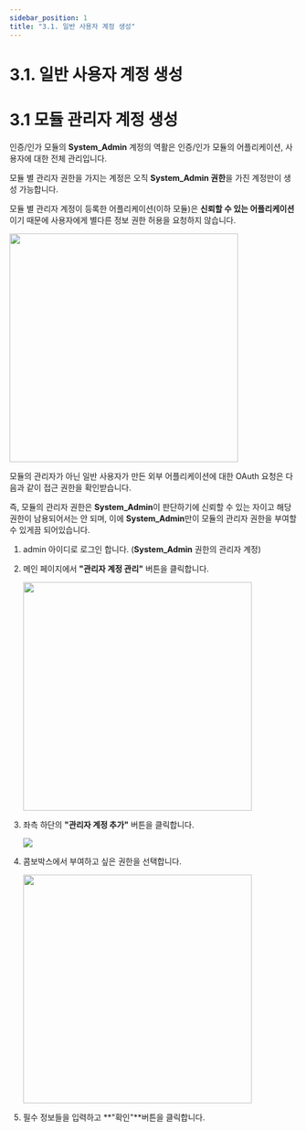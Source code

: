 ```yaml
---
sidebar_position: 1
title: "3.1. 일반 사용자 계정 생성"
---
```



# 3.1. 일반 사용자 계정 생성


# 3.1 모듈 관리자 계정 생성

인증/인가 모듈의 **System_Admin** 계정의 역활은 인증/인가 모듈의 어플리케이션, 사용자에 대한 전체 관리입니다. 

모듈 별 관리자 권한을 가지는 계정은 오직 **System_Admin 권한**을 가진 계정만이 생성 가능합니다.

모듈 별 관리자 계정이 등록한 어플리케이션(이하 모듈)은 **신뢰할 수 있는 어플리케이션**이기 때문에 사용자에게 별다른 정보 권한 허용을 요청하지 않습니다.  


<div style={{textAlign: 'center'}}>
<img src={require('./3.1_image/1.Authorization.png').default} width="400"/>
</div>




모듈의 관리자가 아닌 일반 사용자가 만든 외부 어플리케이션에 대한 OAuth 요청은 다음과 같이 접근 권한을 확인받습니다.

즉, 모듈의 관리자 권한은 **System_Admin**이 판단하기에 신뢰할 수 있는 자이고 해당 권한이 남용되어서는 안 되며, 이에 **System_Admin**만이 모듈의 관리자 권한을 부여할 수 있게끔 되어있습니다.



1. admin 아이디로 로그인 합니다. (**System_Admin** 권한의 관리자 계정)

2. 메인 페이지에서 **"관리자 계정 관리"** 버튼을 클릭합니다.

    <div style={{textAlign: 'center'}}>
    <img src={require('./3.1_image/2.Administrator_account.png').default} width="400"/>
    </div>


3. 좌측 하단의 **"관리자 계정 추가"** 버튼을 클릭합니다.

    <div style={{textAlign: 'center'}}>
    <img src={require('./3.1_image/3.Add_Admin.png').default}/>
    </div>


4. 콤보박스에서 부여하고 싶은 권한을 선택합니다.

    <div style={{textAlign: 'center'}}>
    <img src={require('./3.1_image/4.Add_Admin_display.png').default} width="400"/>
    </div>

   

5. 필수 정보들을 입력하고 **"확인"**버튼을 클릭합니다.

